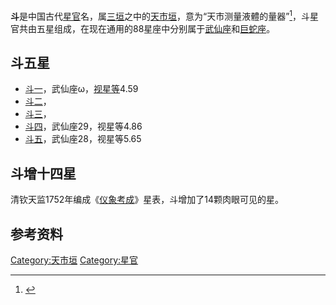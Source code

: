 '''斗'''是中国古代[[星官|星官]]名，属[[三垣|三垣]]之中的[[天市垣|天市垣]]，意为“天市测量液體的量器”<ref>{{Cite web |url=http://aeea.nmns.edu.tw/2006/0606/ap060625.html |title=宗人、宗正、帝座、候 |access-date=2011-02-28 |archive-date=2021-04-21 |archive-url=https://web.archive.org/web/20210421134546/http://aeea.nmns.edu.tw/2006/0606/ap060625.html |dead-url=no }}</ref>，斗星官共由五星组成，在现在通用的88星座中分别属于[[武仙座|武仙座]]和[[巨蛇座|巨蛇座]]。

==斗五星==
* [[斗一|斗一]]，武仙座ω，[[视星等|视星等]]4.59
* [[斗二|斗二]]，
* [[斗三|斗三]]，
* [[斗四|斗四]]，武仙座29，视星等4.86
* [[斗五|斗五]]，武仙座28，视星等5.65

==斗增十四星==
清钦天监1752年编成《[[仪象考成|仪象考成]]》星表，斗增加了14颗肉眼可见的星。

==参考资料==
{{reflist}}

{{三垣}}

[[Category:天市垣|Category:天市垣]]
[[Category:星官|Category:星官]]